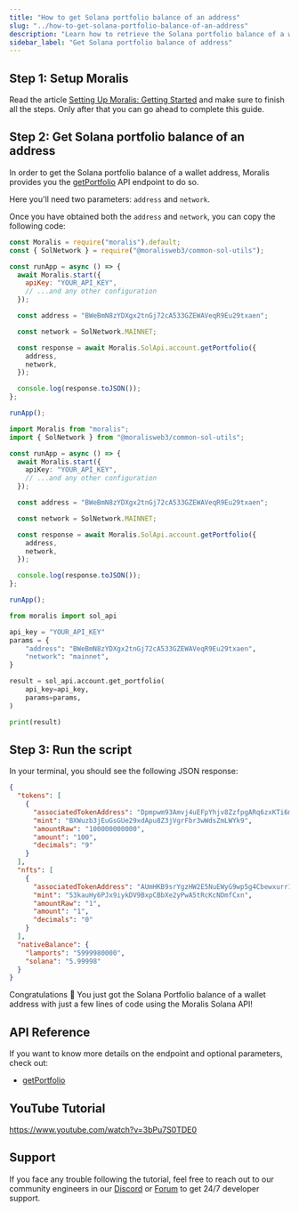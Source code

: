 ```yaml
---
title: "How to get Solana portfolio balance of an address"
slug: "../how-to-get-solana-portfolio-balance-of-an-address"
description: "Learn how to retrieve the Solana portfolio balance of a wallet address using the Moralis Solana API."
sidebar_label: "Get Solana portfolio balance of address"
---
```





## Step 1: Setup Moralis

Read the article [Setting Up Moralis: Getting Started](/web3-data-api/solana/get-your-api-key) and make sure to finish all the steps. Only after that you can go ahead to complete this guide.

## Step 2: Get Solana portfolio balance of an address

In order to get the Solana portfolio balance of a wallet address, Moralis provides you the [getPortfolio](/web3-data-api/solana/reference/get-sol-portfolio) API endpoint to do so.

Here you'll need two parameters: `address` and `network`.

Once you have obtained both the `address` and `network`, you can copy the following code:


<Tabs groupId="programming-language">
  <TabItem value="javascript" label="index.js (JavaScript)" default>

```javascript index.js
const Moralis = require("moralis").default;
const { SolNetwork } = require("@moralisweb3/common-sol-utils");

const runApp = async () => {
  await Moralis.start({
    apiKey: "YOUR_API_KEY",
    // ...and any other configuration
  });

  const address = "BWeBmN8zYDXgx2tnGj72cA533GZEWAVeqR9Eu29txaen";

  const network = SolNetwork.MAINNET;

  const response = await Moralis.SolApi.account.getPortfolio({
    address,
    network,
  });

  console.log(response.toJSON());
};

runApp();
```

</TabItem>
<TabItem value="typescript" label="index.ts (TypeScript)">

```typescript index.ts
import Moralis from "moralis";
import { SolNetwork } from "@moralisweb3/common-sol-utils";

const runApp = async () => {
  await Moralis.start({
    apiKey: "YOUR_API_KEY",
    // ...and any other configuration
  });

  const address = "BWeBmN8zYDXgx2tnGj72cA533GZEWAVeqR9Eu29txaen";

  const network = SolNetwork.MAINNET;

  const response = await Moralis.SolApi.account.getPortfolio({
    address,
    network,
  });

  console.log(response.toJSON());
};

runApp();
```

</TabItem>
<TabItem value="python" label="index.py (Python)">

```python index.py
from moralis import sol_api

api_key = "YOUR_API_KEY"
params = {
    "address": "BWeBmN8zYDXgx2tnGj72cA533GZEWAVeqR9Eu29txaen",
    "network": "mainnet",
}

result = sol_api.account.get_portfolio(
    api_key=api_key,
    params=params,
)

print(result)
```

</TabItem>
</Tabs>

## Step 3: Run the script


<RunTheScript />

In your terminal, you should see the following JSON response:

```json
{
  "tokens": [
    {
      "associatedTokenAddress": "Dpmpwm93Amvj4uEFpYhjv8ZzfpgARq6zxKTi6mrj97gW",
      "mint": "BXWuzb3jEuGsGUe29xdApu8Z3jVgrFbr3wWdsZmLWYk9",
      "amountRaw": "100000000000",
      "amount": "100",
      "decimals": "9"
    }
  ],
  "nfts": [
    {
      "associatedTokenAddress": "AUmHKB9srYgzHW2E5NuEWyG9wp5g4Cbewxurr1geV1iR",
      "mint": "53kauHy6PJx9iykDV9BxpCBbXe2yPwA5tRcKcNDmfCxn",
      "amountRaw": "1",
      "amount": "1",
      "decimals": "0"
    }
  ],
  "nativeBalance": {
    "lamports": "5999980000",
    "solana": "5.99998"
  }
}
```

Congratulations 🥳 You just got the Solana Portfolio balance of a wallet address with just a few lines of code using the Moralis Solana API!

## API Reference

If you want to know more details on the endpoint and optional parameters, check out:


  - <a href="/web3-data-api/solana/reference/get-sol-portfolio">getPortfolio</a>


## YouTube Tutorial

https://www.youtube.com/watch?v=3bPu7S0TDE0

## Support

If you face any trouble following the tutorial, feel free to reach out to our community engineers in our [Discord](https://moralis.io/discord) or [Forum](https://forum.moralis.io) to get 24/7 developer support.
